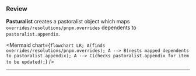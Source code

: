 
### Review

**Pasturalist** creates a pastoralist object which maps `overrides/resolutions/pnpm.overrides` dependents to `pastoralist.appendix`.

<Mermaid
  chart={`
flowchart LR;
A(finds overrides/resolutions/pnpm.overrides);
A --> B(nests mapped dependents to pastoralist.appendix);
A --> C(checks pastoralist.appendix for item to be updated);
`}
/>

---
